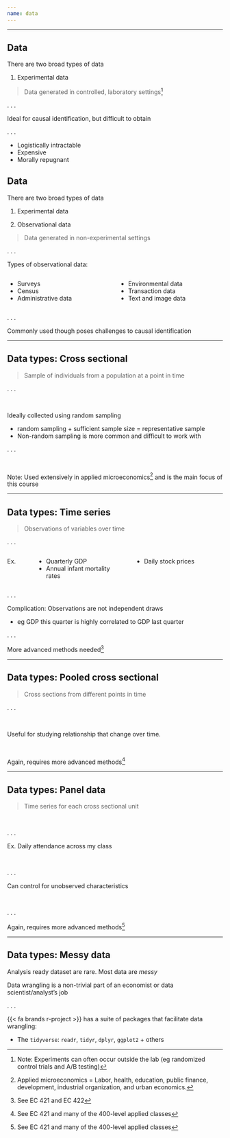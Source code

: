 ```yaml
---
name: data
---
```


---

## Data

There are [two]{.hi} broad types of data

1. [Experimental data]{.hi}

> Data generated in controlled, laboratory settings^[[Note:]{.note} Experiments can often occur outside the lab (eg randomized control trials and A/B testing)]

. . .

Ideal for [causal identification]{.hi}, but difficult to obtain

. . .

- Logistically intractable
- Expensive
- Morally repugnant


## Data {data-visibility="uncounted"}

There are [two]{.hi} broad types of data

1. [Experimental data]{.hi}

2. [Observational data]{.hi}

> Data generated in non-experimental settings

. . .

Types of observational data:

:::: {.columns}

::: {.column width="%50"}
- Surveys
- Census
- Administrative data
:::

::: {.column width="%50"}
- Environmental data
- Transaction data
- Text and image data
:::

::::

. . . 

Commonly used though poses challenges to [causal identification]{.hi}

---

## Data types: Cross sectional

> Sample of individuals from a population at a point in time

. . .

<br>

Ideally collected using [random sampling]{.hi}

- [random sampling]{.hi} $+$ [sufficient sample size]{.hp} $=$ [representative sample]{.hii}
- Non-random sampling is more common and difficult to work with

. . .

<br>

[Note:]{.note} Used extensively in applied microeconomics^[Applied microeconomics = Labor, health, education, public finance, development, industrial organization, and urban economics.] and is the main focus of this course

---

## Data types: Time series

> Observations of variables over time

. . .

:::: {.columns}

::: {.column width="10%"}
[Ex.]{.ex}
:::

::: {.column width="45%"}
- Quarterly GDP
- Annual infant mortality rates
:::

::: {.column width="45%"}
- Daily stock prices
:::

::::

. . .

[Complication:]{.note} Observations are not independent draws

- eg GDP this quarter is highly correlated to GDP last quarter

. . .

More advanced methods needed^[See EC 421 and EC 422]

---

## Data types: Pooled cross sectional

> Cross sections from different points in time

. . .

<br>

Useful for studying relationship that change over time.

<br>

Again, requires more advanced methods^[See EC 421 and many of the 400-level applied classes]

---

## Data types: Panel data

> Time series for each cross sectional unit

<br>

. . . 

[Ex.]{.ex} [Daily attendance across my class]{.fragment}

<br>

. . .

Can control for [unobserved]{.note} characteristics

<br>

. . .

Again, requires more advanced methods^[See EC 421 and many of the 400-level applied classes]

---

## Data types: Messy data

[Analysis ready]{.note} dataset are rare. Most data are _messy_

[Data wrangling]{.hi} is a non-trivial part of an economist or data scientist/analyst's job

. . .

{{< fa brands r-project >}} has a suite of packages that facilitate data wrangling:

- The `tidyverse`: `readr`, `tidyr`, `dplyr`, `ggplot2` + others

